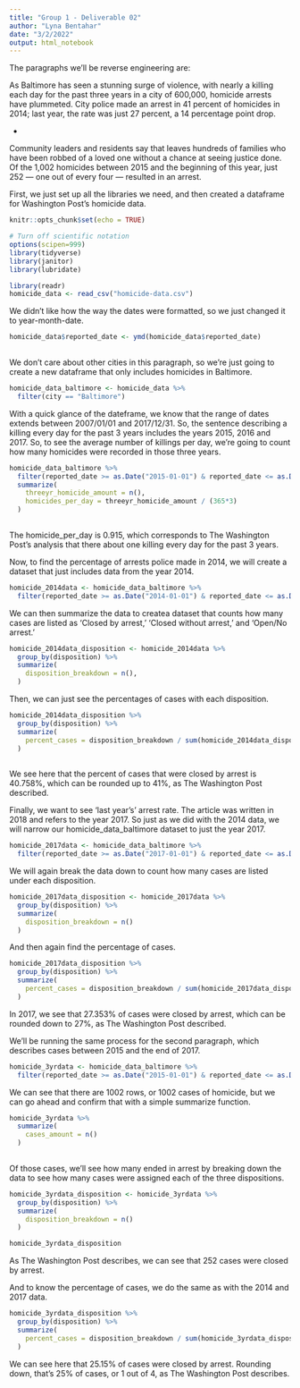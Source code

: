 ```yaml
---
title: "Group 1 - Deliverable 02"
author: "Lyna Bentahar"
date: "3/2/2022"
output: html_notebook
---
```


The paragraphs we'll be reverse engineering are:

As Baltimore has seen a stunning surge of violence, with nearly a killing each day for the past three years in a city of 600,000, homicide arrests have plummeted. City police made an arrest in 41 percent of homicides in 2014; last year, the rate was just 27 percent, a 14 percentage point drop.

-

Community leaders and residents say that leaves hundreds of families who have been robbed of a loved one without a chance at seeing justice done. Of the 1,002 homicides between 2015 and the beginning of this year, just 252 — one out of every four — resulted in an arrest.

First, we just set up all the libraries we need, and then created a dataframe for Washington Post's homicide data.
```r
knitr::opts_chunk$set(echo = TRUE)
```

```r
# Turn off scientific notation
options(scipen=999)
library(tidyverse)
library(janitor)
library(lubridate)

```

```r
library(readr)
homicide_data <- read_csv("homicide-data.csv")

```

We didn't like how the way the dates were formatted, so we just changed it to year-month-date.
```r
homicide_data$reported_date <- ymd(homicide_data$reported_date)
  
```

We don't care about other cities in this paragraph, so we're just going to create a new dataframe that only includes homicides in Baltimore.
```r
homicide_data_baltimore <- homicide_data %>% 
  filter(city == "Baltimore")

```

With a quick glance of the dateframe, we know that the range of dates extends between 2007/01/01 and 2017/12/31. So, the sentence describing a killing every day for the past 3 years includes the years 2015, 2016 and 2017. So, to see the average number of killings per day, we're going to count how many homicides were recorded in those three years.
```r
homicide_data_baltimore %>% 
  filter(reported_date >= as.Date("2015-01-01") & reported_date <= as.Date("2017-12-31")) %>% 
  summarize(
    threeyr_homicide_amount = n(),
    homicides_per_day = threeyr_homicide_amount / (365*3)
  ) 
  
```
The homicide_per_day is 0.915, which corresponds to The Washington Post's analysis that there about one killing every day for the past 3 years.

Now, to find the percentage of arrests police made in 2014, we will create a dataset that just includes data from the year 2014.
```r
homicide_2014data <- homicide_data_baltimore %>% 
  filter(reported_date >= as.Date("2014-01-01") & reported_date <= as.Date("2014-12-31"))

```

We can then summarize the data to createa dataset that counts how many cases are listed as 'Closed by arrest,' 'Closed without arrest,' and 'Open/No arrest.'
```r
homicide_2014data_disposition <- homicide_2014data %>% 
  group_by(disposition) %>% 
  summarize(
    disposition_breakdown = n(),
  )

```

Then, we can just see the percentages of cases with each disposition.
```r
homicide_2014data_disposition %>% 
  group_by(disposition) %>% 
  summarize(
    percent_cases = disposition_breakdown / sum(homicide_2014data_disposition$disposition_breakdown) * 100
  )
  
```

We see here that the percent of cases that were closed by arrest is 40.758%, which can be rounded up to 41%, as The Washington Post described.

Finally, we want to see 'last year's' arrest rate. The article was written in 2018 and refers to the year 2017. So just as we did with the 2014 data, we will narrow our homicide_data_baltimore dataset to just the year 2017.
```r
homicide_2017data <- homicide_data_baltimore %>% 
  filter(reported_date >= as.Date("2017-01-01") & reported_date <= as.Date("2017-12-31"))

```

We will again break the data down to count how many cases are listed under each disposition.
```r
homicide_2017data_disposition <- homicide_2017data %>% 
  group_by(disposition) %>% 
  summarize(
    disposition_breakdown = n()
  )

```

And then again find the percentage of cases.
```r
homicide_2017data_disposition %>% 
  group_by(disposition) %>% 
  summarize(
    percent_cases = disposition_breakdown / sum(homicide_2017data_disposition$disposition_breakdown) * 100
  )
```
In 2017, we see that 27.353% of cases were closed by arrest, which can be rounded down to 27%, as The Washington Post described.

We'll be running the same process for the second paragraph, which describes cases between 2015 and the end of 2017.
```r
homicide_3yrdata <- homicide_data_baltimore %>% 
  filter(reported_date >= as.Date("2015-01-01") & reported_date <= as.Date("2017-12-31"))
```

We can see that there are 1002 rows, or 1002 cases of homicide, but we can go ahead and confirm that with a simple summarize function.
```r
homicide_3yrdata %>% 
  summarize(
    cases_amount = n()
  )
  
```

Of those cases, we'll see how many ended in arrest by breaking down the data to see how many cases were assigned each of the three dispositions.
```r
homicide_3yrdata_disposition <- homicide_3yrdata %>% 
  group_by(disposition) %>% 
  summarize(
    disposition_breakdown = n()
  )

homicide_3yrdata_disposition

```
As The Washington Post describes, we can see that 252 cases were closed by arrest.

And to know the percentage of cases, we do the same as with the 2014 and 2017 data.
```r
homicide_3yrdata_disposition %>% 
  group_by(disposition) %>% 
  summarize(
    percent_cases = disposition_breakdown / sum(homicide_3yrdata_disposition$disposition_breakdown) * 100
  )
```
We can see here that 25.15% of cases were closed by arrest. Rounding down, that's 25% of cases, or 1 out of 4, as The Washington Post describes.

